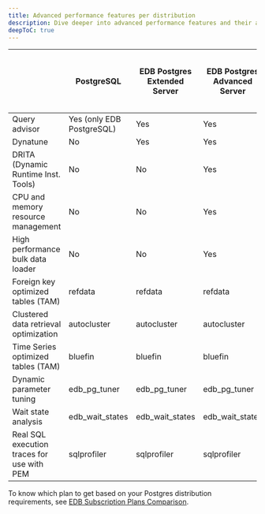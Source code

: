 ```yaml
---
title: Advanced performance features per distribution
description: Dive deeper into advanced performance features and their availability per Postgres distribution.
deepToC: true
---
```


|                                            | PostgreSQL                | EDB Postgres Extended Server | EDB Postgres Advanced Server | EDB Postgres Advanced Server in Oracle compatibility mode |
|--------------------------------------------|---------------------------|------------------------------|------------------------------|-----------------------------------------------------------|
| Query advisor                              | Yes (only EDB PostgreSQL) | Yes                          | Yes                          | Yes                                                       |
| Dynatune                                   | No                        | Yes                          | Yes                          | Yes                                                       |
| DRITA (Dynamic Runtime Inst. Tools)        | No                        | No                           | Yes                          | Yes                                                       |
| CPU and memory resource management         | No                        | No                           | Yes                          | Yes                                                       |
| High performance bulk data loader          | No                        | No                           | Yes                          | Yes                                                       |
| Foreign key optimized tables (TAM)         | refdata                   | refdata                      | refdata                      | refdata                                                   |
| Clustered data retrieval optimization      | autocluster               | autocluster                  | autocluster                  | autocluster                                               |
| Time Series optimized tables (TAM)         | bluefin                   | bluefin                      | bluefin                      | bluefin                                                   |
| Dynamic parameter tuning                   | edb_pg_tuner              | edb_pg_tuner                 | edb_pg_tuner                 | edb_pg_tuner                                              |
| Wait state analysis                        | edb_wait_states           | edb_wait_states              | edb_wait_states              | edb_wait_states                                           |
| Real SQL execution traces for use with PEM | sqlprofiler               | sqlprofiler                  | sqlprofiler                  | sqlprofiler                                               |


To know which plan to get based on your Postgres distribution requirements, see [EDB Subscription Plans Comparison](https://www.enterprisedb.com/products/plans-comparison).

